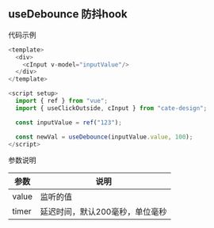 
<Meta title="hook/useDebounce" />

## useDebounce 防抖hook

代码示例

```js
<template>
  <div>
    <cInput v-model="inputValue"/>
  </div>
</template>

<script setup>
  import { ref } from "vue";
  import { useClickOutside, cInput } from "cate-design";

  const inputValue = ref("123");

  const newVal = useDebounce(inputValue.value, 100);
</script>
```

参数说明

| 参数 | 说明 |
| - | - |
| value | 监听的值 |
| timer | 延迟时间，默认200毫秒，单位毫秒 |
